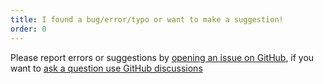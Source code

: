 ```yaml
---
title: I found a bug/error/typo or want to make a suggestion!
order: 0
---
```


Please report errors or suggestions by [opening an issue on GitHub](https://github.com/rpsychologist/rpsychologist-com/issues), if you want to [ask a question use GitHub discussions](https://github.com/rpsychologist/rpsychologist-com/discussions)